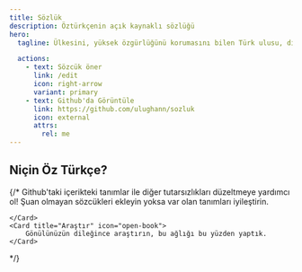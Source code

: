 ```yaml
---
title: Sözlük
description: Öztürkçenin açık kaynaklı sözlüğü
hero:
  tagline: Ülkesini, yüksek özgürlüğünü korumasını bilen Türk ulusu, dilini de yad diller boyunduruğundan kurtarmalıdır. - Mustafa Kemal Atatürk

  actions:
    - text: Sözcük öner
      link: /edit
      icon: right-arrow
      variant: primary
    - text: Github'da Görüntüle
      link: https://github.com/ulughann/sozluk 
      icon: external
      attrs:
        rel: me
---
```



## Niçin Öz Türkçe?

{/* <CardGrid stagger>
	<Card title="Güncelle" icon="pencil">
		Github'taki içerikteki tanımlar ile diğer tutarsızlıkları düzeltmeye yardımcı ol!
	</Card>
	<Card title="Ekle" icon="add-document">
		Şuan olmayan sözcükleri ekleyin yoksa var olan tanımları iyileştirin.

	</Card>
	<Card title="Araştır" icon="open-book">
		Gönülünüzün dileğince araştırın, bu ağlığı bu yüzden yaptık.
	</Card>
</CardGrid> */}